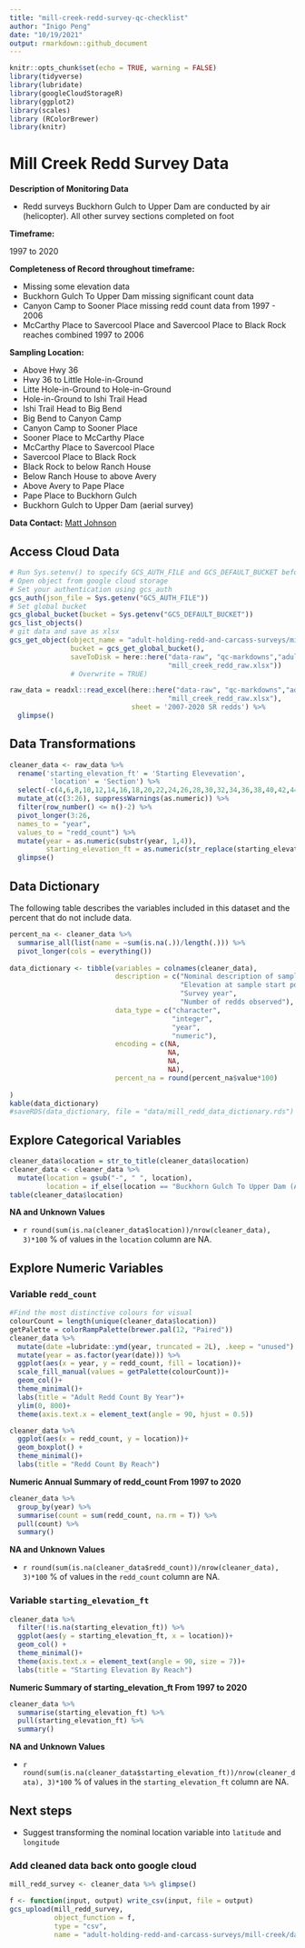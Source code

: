 ```yaml
---
title: "mill-creek-redd-survey-qc-checklist"
author: "Inigo Peng"
date: "10/19/2021"
output: rmarkdown::github_document
---
```

```r
knitr::opts_chunk$set(echo = TRUE, warning = FALSE)
library(tidyverse)
library(lubridate)
library(googleCloudStorageR)
library(ggplot2)
library(scales)
library (RColorBrewer)
library(knitr)
```
# Mill Creek Redd Survey Data 

**Description of Monitoring Data**

* Redd surveys Buckhorn Gulch to Upper Dam are conducted by air (helicopter).  All other survey sections completed on foot





**Timeframe:** 

1997 to 2020

**Completeness of Record throughout timeframe:**

* Missing some elevation data
* Buckhorn Gulch To Upper Dam missing significant count data
* Canyon Camp to Sooner Place missing redd count data from 1997 - 2006
* McCarthy Place to Savercool Place and Savercool Place to Black Rock reaches combined 1997 to 2006

**Sampling Location:** 

* Above Hwy 36
* Hwy 36 to Little Hole-in-Ground
* Litte Hole-in-Ground to Hole-in-Ground
* Hole-in-Ground to Ishi Trail Head   
* Ishi Trail Head to Big Bend   
* Big Bend to Canyon Camp  
* Canyon Camp to Sooner Place
* Sooner Place to McCarthy Place
* McCarthy Place to Savercool Place
* Savercool Place  to Black Rock
* Black Rock to below Ranch House
* Below Ranch House to above Avery   
* Above Avery to Pape Place
* Pape Place to Buckhorn Gulch 
* Buckhorn Gulch to Upper Dam (aerial survey)


**Data Contact:** [Matt Johnson](mailto:Matt.Johnson@wildlife.ca.gov)

## Access Cloud Data

```r
# Run Sys.setenv() to specify GCS_AUTH_FILE and GCS_DEFAULT_BUCKET before running
# Open object from google cloud storage
# Set your authentication using gcs_auth
gcs_auth(json_file = Sys.getenv("GCS_AUTH_FILE"))
# Set global bucket 
gcs_global_bucket(bucket = Sys.getenv("GCS_DEFAULT_BUCKET"))
gcs_list_objects()
# git data and save as xlsx
gcs_get_object(object_name = "adult-holding-redd-and-carcass-surveys/mill-creek/data-raw/Mill Creek SRCS Redd Counts by Section 1997-2020 Reformatted.xlsx",
               bucket = gcs_get_global_bucket(),
               saveToDisk = here::here("data-raw", "qc-markdowns","adult-holding-redd-and-carcass-surveys", "mill-creek",
                                       "mill_creek_redd_raw.xlsx"))
               # Overwrite = TRUE)
```

```r
raw_data = readxl::read_excel(here::here("data-raw", "qc-markdowns","adult-holding-redd-and-carcass-surveys", "mill-creek",
                                       "mill_creek_redd_raw.xlsx"),
                              sheet = '2007-2020 SR redds') %>% 
  glimpse()
```
## Data Transformations

```r
cleaner_data <- raw_data %>% 
  rename('starting_elevation_ft' = 'Starting Elevevation',
          'location' = 'Section') %>%
  select(-c(4,6,8,10,12,14,16,18,20,22,24,26,28,30,32,34,36,38,40,42,44,46,48,50)) %>%
  mutate_at(c(3:26), suppressWarnings(as.numeric)) %>% 
  filter(row_number() <= n()-2) %>% 
  pivot_longer(3:26,
  names_to = "year",
  values_to = "redd_count") %>%
  mutate(year = as.numeric(substr(year, 1,4)),
         starting_elevation_ft = as.numeric(str_replace(starting_elevation_ft, "'$", ""))) %>% 
  glimpse()
```

## Data Dictionary

The following table describes the variables included in this dataset and the percent that do not include data.

```r
percent_na <- cleaner_data %>%
  summarise_all(list(name = ~sum(is.na(.))/length(.))) %>%
  pivot_longer(cols = everything())
  
data_dictionary <- tibble(variables = colnames(cleaner_data),
                          description = c("Nominal description of sampling location",
                                          "Elevation at sample start point",
                                          "Survey year",
                                          "Number of redds observed"),
                          data_type = c("character",
                                        "integer",
                                        "year",
                                        "numeric"),
                          encoding = c(NA,
                                       NA,
                                       NA,
                                       NA),
                          percent_na = round(percent_na$value*100)
                          
)
kable(data_dictionary)
#saveRDS(data_dictionary, file = "data/mill_redd_data_dictionary.rds")
```

## Explore Categorical Variables

```r
cleaner_data$location = str_to_title(cleaner_data$location)
cleaner_data <- cleaner_data %>%
  mutate(location = gsub("-", " ", location),
         location = if_else(location == "Buckhorn Gulch To Upper Dam (Aerial Survey)", "Buckhorn Gulch To Upper Dam", location ))
table(cleaner_data$location)
```
**NA and Unknown Values**  

*  `r round(sum(is.na(cleaner_data$location))/nrow(cleaner_data), 3)*100` % of values in the `location` column are NA.

## Explore Numeric Variables

### Variable `redd_count`
```r
#Find the most distinctive colours for visual
colourCount = length(unique(cleaner_data$location))
getPalette = colorRampPalette(brewer.pal(12, "Paired"))
cleaner_data %>%
  mutate(date =lubridate::ymd(year, truncated = 2L), .keep = "unused") %>% 
  mutate(year = as.factor(year(date))) %>% 
  ggplot(aes(x = year, y = redd_count, fill = location))+
  scale_fill_manual(values = getPalette(colourCount))+
  geom_col()+
  theme_minimal()+
  labs(title = "Adult Redd Count By Year")+
  ylim(0, 800)+
  theme(axis.text.x = element_text(angle = 90, hjust = 0.5))
```
```r
cleaner_data %>% 
  ggplot(aes(x = redd_count, y = location))+
  geom_boxplot() +
  theme_minimal()+
  labs(title = "Redd Count By Reach")
```

**Numeric Annual Summary of redd_count From 1997 to 2020**
```r
cleaner_data %>%
  group_by(year) %>%
  summarise(count = sum(redd_count, na.rm = T)) %>%
  pull(count) %>%
  summary()
```

**NA and Unknown Values**  

*  `r round(sum(is.na(cleaner_data$redd_count))/nrow(cleaner_data), 3)*100` % of values in the `redd_count` column are NA.

### Variable `starting_elevation_ft`

```r
cleaner_data %>%
  filter(!is.na(starting_elevation_ft)) %>% 
  ggplot(aes(y = starting_elevation_ft, x = location))+
  geom_col() +
  theme_minimal()+
  theme(axis.text.x = element_text(angle = 90, size = 7))+
  labs(title = "Starting Elevation By Reach")
```

**Numeric Summary of starting_elevation_ft From 1997 to 2020**
```r
cleaner_data %>%
  summarise(starting_elevation_ft) %>%
  pull(starting_elevation_ft) %>%
  summary()
```

**NA and Unknown Values**  

*  `r round(sum(is.na(cleaner_data$starting_elevation_ft))/nrow(cleaner_data), 3)*100` % of values in the `starting_elevation_ft` column are NA.

## Next steps

- Suggest transforming the nominal location variable into `latitude` and `longitude`

### Add cleaned data back onto google cloud
```r
mill_redd_survey <- cleaner_data %>% glimpse()
```
```r
f <- function(input, output) write_csv(input, file = output)
gcs_upload(mill_redd_survey,
           object_function = f,
           type = "csv",
           name = "adult-holding-redd-and-carcass-surveys/mill-creek/data/mill_redd_survey.csv")
```
